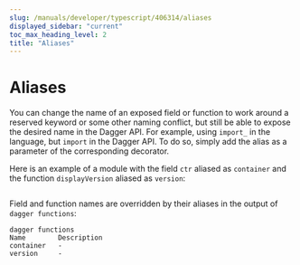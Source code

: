 ```yaml
---
slug: /manuals/developer/typescript/406314/aliases
displayed_sidebar: "current"
toc_max_heading_level: 2
title: "Aliases"
---
```



# Aliases


You can change the name of an exposed field or function to work around a reserved keyword or some other naming conflict, but still be able to expose the desired name in the Dagger API. For example, using `import_` in the language, but `import` in the Dagger API. To do so, simply add the alias as a parameter of the corresponding decorator.

Here is an example of a module with the field `ctr` aliased as `container` and the function `displayVersion` aliased as `version`:

```typescript file=./snippets/aliases/index.ts
```

Field and function names are overridden by their aliases in the output of `dagger functions`:

```shell
dagger functions
Name        Description
container   -
version     -
```
